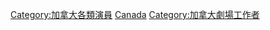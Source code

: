 [[Category:加拿大各類演員|Category:加拿大各類演員]]
[[Category:各國舞台演員|Canada]]
[[Category:加拿大劇場工作者|Category:加拿大劇場工作者]]